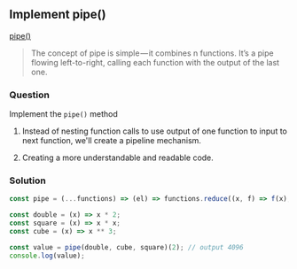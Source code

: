 
## Implement pipe()

[pipe()](https://www.freecodecamp.org/news/pipe-and-compose-in-javascript-5b04004ac937/)

> The concept of pipe is simple — it combines n functions. It’s a pipe flowing left-to-right, calling each function with the output of the last one.

### Question

Implement the `pipe()` method

1. Instead of nesting function calls to use output of one function to input to next function, we'll create a pipeline mechanism.

2. Creating a more understandable and readable code.

<Editor />

### Solution

```javascript
const pipe = (...functions) => (el) => functions.reduce((x, f) => f(x), el);

const double = (x) => x * 2;
const square = (x) => x * x;
const cube = (x) => x ** 3;

const value = pipe(double, cube, square)(2); // output 4096
console.log(value);
```
